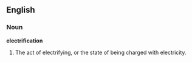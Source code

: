 ==English==

===Noun===

'''electrification'''

#The act of electrifying, or the state of being charged with electricity.